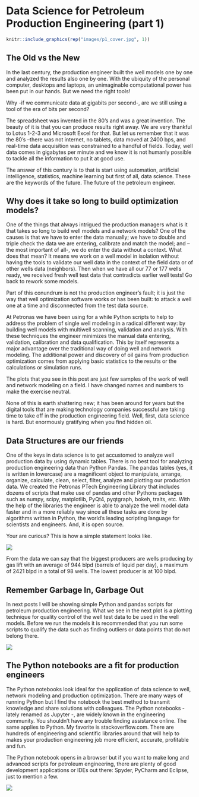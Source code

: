 
# Data Science for Petroleum Production Engineering (part 1)

```r
knitr::include_graphics(rep("images/p1_cover.jpg", 1))
```


## The Old vs the New
In the last century, the production engineer built the well models one by one and analyzed the results also one by one. With the ubiquity of the personal computer, desktops and laptops, an unimaginable computational power has been put in our hands. But we need the right tools!

Why -if we communicate data at gigabits per second-, are we still using a tool of the era of bits per second?


The spreadsheet was invented in the 80’s and was a great invention. The beauty of it is that you can produce results right away. We are very thankful to Lotus 1-2-3 and Microsoft Excel for that. But let us remember that it was the 80’s –there was not internet, no tablets, data moved at 2400 bps, and real-time data acquisition was constrained to a handful of fields. Today, well data comes in gigabytes per minute and we know it is not humanly possible to tackle all the information to put it at good use.

The answer of this century is to that is start using automation, artificial intelligence, statistics, machine learning but first of all, data science. These are the keywords of the future. The future of the petroleum engineer.

## Why does it take so long to build optimization models?

One of the things that always intrigued the production managers what is it that takes so long to build well models and a network models? One of the causes is that we have to enter the data manually; we have to double and triple check the data we are entering, calibrate and match the model; and – the most important of all-, we do enter the data without a context. What does that mean? It means we work on a well model in isolation without having the tools to validate our well data in the context of the field data or of other wells data (neighbors). Then when we have all our 77 or 177 wells ready, we received fresh well test data that contradicts earlier well tests! Go back to rework some models.

Part of this conundrum is not the production engineer’s fault; it is just the way that well optimization software works or has been built: to attack a well one at a time and disconnected from the test data source.

At Petronas we have been using for a while Python scripts to help to address the problem of single well modeling in a radical different way: by building well models with multiwell scanning, validation and analysis. With these techniques the engineer minimizes the manual data entering, validation, calibration and data qualification. This by itself represents a major advantage over the traditional way of doing well and network modeling. The additional power and discovery of oil gains from production optimization comes from applying basic statistics to the results or the calculations or simulation runs. 

The plots that you see in this post are just few samples of the work of well and network modeling on a field. I have changed names and numbers to make the exercise neutral.

None of this is earth shattering new; it has been around for years but the digital tools that are making technology companies successful are taking time to take off in the production engineering field. Well, first, data science is hard. But enormously gratifying when you find hidden oil.

## Data Structures are our friends

One of the keys in data science is to get accustomed to analyze well production data by using dynamic tables. There is no best tool for analyzing production engineering data than Python Pandas. The pandas tables (yes, it is written in lowercase) are a magnificent object to manipulate, arrange, organize, calculate, clean, select, filter, analyze and plotting our production data. We created the Petronas PTech Engineering Library that includes dozens of scripts that make use of pandas and other Pythons packages such as numpy, scipy, matplotlib, PyQt4, pyqtgraph, bokeh, traits, etc.  With the help of the libraries the engineer is able to analyze the well model data faster and in a more reliably way since all these tasks are done by algorithms written in Python, the world’s leading scripting language for scientists and engineers. And, it is open source.

Your are curious? This is how a simple statement looks like.

![](images/grouping_al_methods.jpg)

From the data we can say that the biggest producers are wells producing by gas lift with an average of 944 blpd (barrels of liquid per day), a maximum of 2421 blpd in a total of 98 wells. The lowest producer is at 100 blpd.

## Remember Garbage In, Garbage Out

 In next posts I will be showing simple Python and pandas scripts for petroleum production engineering. What we see in the next plot is a plotting technique for quality control of the well test data to be used in the well models. Before we run the models it is recommended that you run some scripts to qualify the data such as finding outliers or data points that do not belong there. 

![](images/welltest_variables.jpg)

## The Python notebooks are a fit for production engineers

The Python notebooks look ideal for the application of data science to well, network modeling and production optimization. There are many ways of running Python but I find the notebook the best method to transmit knowledge and share solutions with colleagues. The Python notebooks -lately renamed as Jupyter -, are widely known in the engineering community. You shouldn’t have any trouble finding assistance online. The same applies to Python. My favorite is stackoverflow.com. There are hundreds of engineering and scientific libraries around that will help to makes your production engineering job more efficient, accurate, profitable and fun.

The Python notebook opens in a browser but if you want to make long and advanced scripts for petroleum engineering, there are plenty of good development applications or IDEs out there: Spyder, PyCharm and Eclipse, just to mention a few.

![](./images/notebook.jpg)


